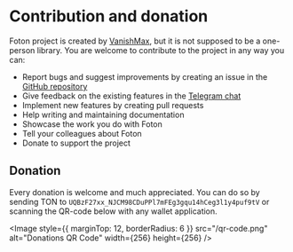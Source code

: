 
# Contribution and donation

Foton project is created by [VanishMax](https://github.com/vanishmax), but it is not supposed to be a one-person library.
You are welcome to contribute to the project in any way you can:

- Report bugs and suggest improvements by creating an issue in the [GitHub repository](https://github.com/VanishMax/foton/issues)
- Give feedback on the existing features in the [Telegram chat](https://t.me/fotonjs)
- Implement new features by creating pull requests
- Help writing and maintaining documentation
- Showcase the work you do with Foton
- Tell your colleagues about Foton
- Donate to support the project

## Donation

Every donation is welcome and much appreciated.
You can do so by sending TON to `UQBzF27xx_NJCM98CDuPPl7mFEg3gqu14hCeg3l1y4puf9tV` or scanning the QR-code below with any wallet application.

<Image style={{ marginTop: 12, borderRadius: 6 }} src="/qr-code.png" alt="Donations QR Code" width={256} height={256} />
